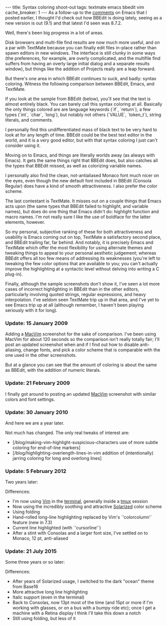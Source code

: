---
title: Syntax coloring shoot-out
tags: textmate emacs bbedit vim
cache_breaker: 1
---
As a follow-up to the [http://rails.wincent.com/blog/trying-emacs comments] on Emacs that I posted earlier, I thought I'd check out how BBEdit is doing lately, seeing as a new version is out (9.1) and that latest I'd seen was 8.7.2.

Well, there's been big progress in a lot of areas.

Disk browsers and multi-file find results are now much more useful, and on a par with TextMate because you can finally edit files in-place rather than spawn editors in new windows. The interface is still clunky in some ways (the preferences, for example, are overly complicated, and the multifile find suffers from having an overly large initial dialog and a separate results window), but things like the addition of Projects really are a leap forward.

But there's one area in which BBEdit continues to suck, and badly: syntax coloring. Witness the following comparison between BBEdit, Emacs, and TextMate.

If you look at the sample from BBEdit (below), you'll see that the text is almost entirely black. You can barely call this syntax coloring at all. Basically the only things colored are are language keywords (`if`, `return`), a few types (`int`, `char`, `long`), but notably not others (`VALUE`, `token_t`), string literals, and comments.

I personally find this undifferentiated mass of black text to be very hard to look at for any length of time. BBEdit could be the best text editor in the world, and it is a very good editor, but with that syntax coloring I just can't consider using it.

{{bbedit-syntax-coloring.png}}

Moving on to Emacs, and things are literally worlds away (as always with Emacs). It gets the same things right that BBEdit does, but also catches all the types that BBEdit missed, as well as colorizing variable names.

I personally also find the clean, not-antialiased Monaco font much nicer on the eyes, even though the new default font included in BBEdit (Consola Regular) does have a kind of smooth attractiveness. I also prefer the color scheme.

{{emacs-syntax-coloring.png}}

The last contestant is TextMate. It misses out on a couple things that Emacs acts upon (the same types that BBEdit failed to highlight, and variable names), but does do one thing that Emacs didn't do: highlight function and macro names. I'm not really sure I like the use of boldface for the latter elements, however.

{{textmate-syntax-coloring.png}}

So my personal, subjective ranking of these for both attractiveness and usability is Emacs coming out on top, TextMate a satisfactory second place, and BBEdit trailing far, far behind. And notably, it is precisely Emacs and TextMate which offer the most flexibility for using alternate themes and tweaking things to appeal to your personal aesthetic judgement; whereas BBEdit offers all too few means of addressing its weaknesses (you're left to tweaking the few color options that are available to you; you can't actually improve the highlighting at a syntactic level without delving into writing a C plug-in).

Finally, although the sample screenshots don't show it, I've seen a lot more cases of incorrect highlighting in BBEdit than in the other editors, particularly involving quoted strings, regular expressions, and heavy interpolation. I've seldom seen TextMate trip up in that area, and I've yet to see Emacs trip up at all (although remember, I haven't been playing seriously with it for long).

=== Update: 15 January 2009 ===

Adding a [[MacVim]] screenshot for the sake of comparison. I've been using MacVim for about 120 seconds so the comparison isn't really totally fair; I'll post an updated screenshot when and if I find out how to disable anti-aliasing, change fonts, and pick a color scheme that is comparable with the one used in the other screenshots.

But at a glance you can see that the amount of coloring is about the same as BBEdit, with the addition of numeric literals.

{{macvim-syntax-coloring.png}}

=== Update: 21 February 2009 ===

I finally got around to posting an updated [[MacVim]] screenshot with similar colors and font settings.

{{macvim-syntax-coloring-updated.png}}

=== Update: 30 January 2010 ===

And here we are a year later.

{{macvim-syntax-coloring-jan-2010.png}}

Not much has changed. The only real tweaks of interest are:

* [/blog/making-vim-highlight-suspicious-characters use of more subtle coloring for end-of-line markers]
* [/blog/highlighting-overlength-lines-in-vim addition of (intentionally) jarring coloring for long and overlong lines]

=== Update: 5 February 2012 ===

Two years later:

{{vim-syntax-coloring-feb-2012.png}}

Differences:

* I'm now using [[Vim]] in the [[terminal]], generally inside a [[tmux]] session
* Now using the incredibly soothing and attractive [[Solarized]] color scheme
* Using folding
* Hand-rolled long-line highlighting replaced by Vim's `'colorcolumn'` feature (new in 7.3)
* Current line highlighted (with `'cursorline'`)
* After a stint with Consolas and a larger font size, I've settled on to Monaco, 12 pt, anti-aliased

=== Update: 21 July 2015 ===

Some three years or so later:

{{vim-syntax-coloring-july-2015.png}}

Differences:

* After years of Solarized usage, I switched to the dark "ocean" theme from Base16
* More attractive long line highlighting
* Italic support (even in the terminal)
* Back to Consolas, now 13pt most of the time (and 15pt or more if I'm working with glasses, or on a bus with a bumpy ride etc); once I get a machine with a Retina display I think I'll take this down a notch
* Still using folding, but less of it
